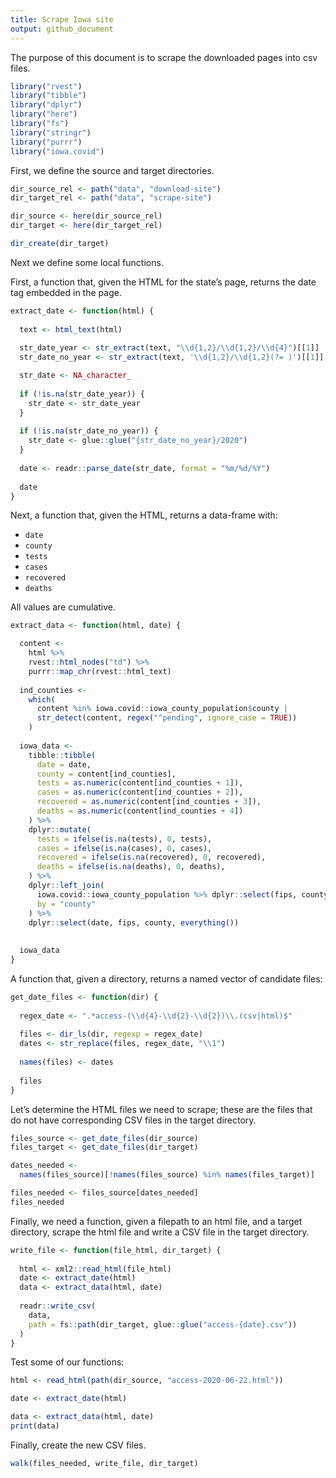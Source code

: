 ```yaml
---
title: Scrape Iowa site
output: github_document
---
```


The purpose of this document is to scrape the downloaded pages into csv files.

```r
library("rvest")
library("tibble")
library("dplyr")
library("here")
library("fs")
library("stringr")
library("purrr")
library("iowa.covid")
```

First, we define the source and target directories.

```r
dir_source_rel <- path("data", "download-site")
dir_target_rel <- path("data", "scrape-site")

dir_source <- here(dir_source_rel)
dir_target <- here(dir_target_rel)

dir_create(dir_target)
```

Next we define some local functions. 

First, a function that, given the HTML for the state's page, returns the date tag embedded in the page.

```r
extract_date <- function(html) {
  
  text <- html_text(html)
  
  str_date_year <- str_extract(text, "\\d{1,2}/\\d{1,2}/\\d{4}")[[1]]
  str_date_no_year <- str_extract(text, '\\d{1,2}/\\d{1,2}(?= )')[[1]]

  str_date <- NA_character_
  
  if (!is.na(str_date_year)) {
    str_date <- str_date_year
  }
  
  if (!is.na(str_date_no_year)) {
    str_date <- glue::glue("{str_date_no_year}/2020")
  }
  
  date <- readr::parse_date(str_date, format = "%m/%d/%Y")
  
  date
}
```

Next, a function that, given the HTML, returns a data-frame with:

- `date`
- `county`
- `tests`
- `cases`
- `recovered`
- `deaths`

All values are cumulative.

```r
extract_data <- function(html, date) {

  content <-
    html %>%
    rvest::html_nodes("td") %>%
    purrr::map_chr(rvest::html_text)
  
  ind_counties <- 
    which(
      content %in% iowa.covid::iowa_county_population$county |
      str_detect(content, regex("^pending", ignore_case = TRUE))  
    )
  
  iowa_data <- 
    tibble::tibble(
      date = date,
      county = content[ind_counties],
      tests = as.numeric(content[ind_counties + 1]),
      cases = as.numeric(content[ind_counties + 2]),
      recovered = as.numeric(content[ind_counties + 3]),
      deaths = as.numeric(content[ind_counties + 4])
    ) %>%
    dplyr::mutate(
      tests = ifelse(is.na(tests), 0, tests),
      cases = ifelse(is.na(cases), 0, cases),
      recovered = ifelse(is.na(recovered), 0, recovered),
      deaths = ifelse(is.na(deaths), 0, deaths),
    ) %>% 
    dplyr::left_join(
      iowa.covid::iowa_county_population %>% dplyr::select(fips, county),
      by = "county"
    ) %>%
    dplyr::select(date, fips, county, everything())
    
  
  iowa_data
}
```

A function that, given a directory, returns a named vector of candidate files:

```r
get_date_files <- function(dir) {
  
  regex_date <- ".*access-(\\d{4}-\\d{2}-\\d{2})\\.(csv|html)$"
  
  files <- dir_ls(dir, regexp = regex_date)
  dates <- str_replace(files, regex_date, "\\1")
  
  names(files) <- dates
  
  files
} 
```

Let's determine the HTML files we need to scrape; these are the files that do not have corresponding CSV files in the target directory.

```r
files_source <- get_date_files(dir_source)
files_target <- get_date_files(dir_target)

dates_needed <- 
  names(files_source)[!names(files_source) %in% names(files_target)]

files_needed <- files_source[dates_needed]
files_needed
```

Finally, we need a function, given a filepath to an html file, and a target directory, scrape the html file and write a CSV file in the target directory.

```r
write_file <- function(file_html, dir_target) {
  
  html <- xml2::read_html(file_html)
  date <- extract_date(html)
  data <- extract_data(html, date)
  
  readr::write_csv(
    data, 
    path = fs::path(dir_target, glue::glue("access-{date}.csv"))
  )
}
```

Test some of our functions:

```r
html <- read_html(path(dir_source, "access-2020-06-22.html"))

date <- extract_date(html)
```

```r
data <- extract_data(html, date)
print(data)
```

Finally, create the new CSV files.

```r
walk(files_needed, write_file, dir_target)
```
